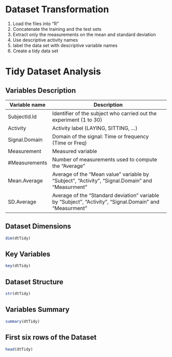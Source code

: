 # Dataset Transformation
 1. Load the files into "R"
 2. Concatenate the training and the test sets
 3. Extract only the measurements on the mean and standard deviation
 4. Use descriptive activity names
 5. label the data set with descriptive variable names
 6. Create a tidy data set

# Tidy Dataset Analysis
## Variables Description
  
Variable name    | Description
-----------------|-------------------------------------------------------------------
SubjectId.Id     | Identifier of the subject who carried out the experiment (1 to 30)
Activity         | Activity label (LAYING, SITTING, ...)
Signal.Domain    | Domain of the signal: Time or frequency (Time or Freq)
Measurement      | Measured variable
#Measurements    | Number of measurements used to compute the "Average"
Mean.Average     | Average of the "Mean value" variable by "Subject", "Activity", "Signal.Domain" and "Measurment"
SD.Average       | Average of the "Standard deviation" variable by "Subject", "Activity", "Signal.Domain" and "Measurment"

## Dataset Dimensions
  
  ```{r}
dim(dtTidy)
```

## Key Variables
  
  ```{r}
key(dtTidy)
```

## Dataset Structure
  
  ```{r}
str(dtTidy)
```

## Variables Summary
  
  ```{r}
summary(dtTidy)
```

## First six rows of the Dataset
  
  ```{r}
head(dtTidy)
```
